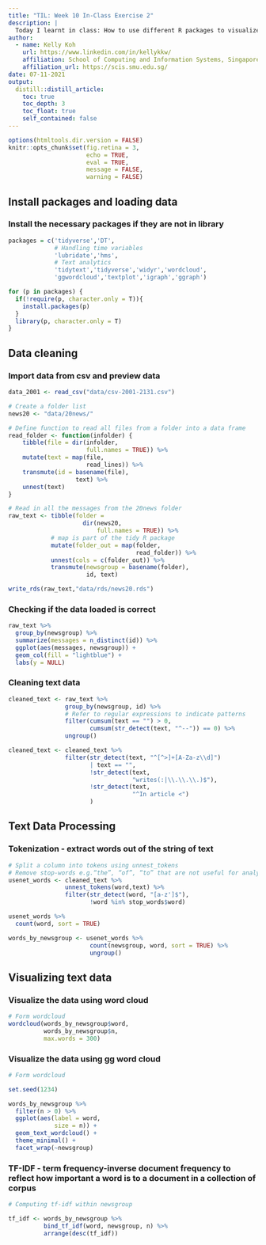 ```yaml
---
title: "TIL: Week 10 In-Class Exercise 2"
description: |
  Today I learnt in class: How to use different R packages to visualize text using different methods such as tag cloud and word tree. 
author:
  - name: Kelly Koh
    url: https://www.linkedin.com/in/kellykkw/
    affiliation: School of Computing and Information Systems, Singapore Management University
    affiliation_url: https://scis.smu.edu.sg/
date: 07-11-2021
output:
  distill::distill_article:
    toc: true
    toc_depth: 3
    toc_float: true
    self_contained: false
---
```


```r
options(htmltools.dir.version = FALSE)
knitr::opts_chunk$set(fig.retina = 3,
                      echo = TRUE,
                      eval = TRUE,
                      message = FALSE,
                      warning = FALSE)
```

## Install packages and loading data

### Install the necessary packages if they are not in library
```r
packages = c('tidyverse','DT',
             # Handling time variables
             'lubridate','hms',
             # Text analytics
             'tidytext','tidyverse','widyr','wordcloud',
             'ggwordcloud','textplot','igraph','ggraph')

for (p in packages) {
  if(!require(p, character.only = T)){
    install.packages(p)
  }
  library(p, character.only = T)
}
```

## Data cleaning

### Import data from csv and preview data
```r
data_2001 <- read_csv("data/csv-2001-2131.csv")

# Create a folder list
news20 <- "data/20news/"

# Define function to read all files from a folder into a data frame
read_folder <- function(infolder) {
    tibble(file = dir(infolder,
                      full.names = TRUE)) %>%
    mutate(text = map(file,
                      read_lines)) %>%
    transmute(id = basename(file),
                   text) %>%
    unnest(text)
}

# Read in all the messages from the 20news folder
raw_text <- tibble(folder =
                     dir(news20,
                         full.names = TRUE)) %>%
            # map is part of the tidy R package
            mutate(folder_out = map(folder,
                                    read_folder)) %>%
            unnest(cols = c(folder_out)) %>%
            transmute(newsgroup = basename(folder),
                      id, text)

write_rds(raw_text,"data/rds/news20.rds")
```


### Checking if the data loaded is correct
```r
raw_text %>%
  group_by(newsgroup) %>%
  summarize(messages = n_distinct(id)) %>%
  ggplot(aes(messages, newsgroup)) +
  geom_col(fill = "lightblue") +
  labs(y = NULL)
```


### Cleaning text data
```r
cleaned_text <- raw_text %>%
                group_by(newsgroup, id) %>%
                # Refer to regular expressions to indicate patterns
                filter(cumsum(text == "") > 0, 
                       cumsum(str_detect(text, "^--")) == 0) %>%
                ungroup()

cleaned_text <- cleaned_text %>%
                filter(str_detect(text, "^[^>]+[A-Za-z\\d]")
                       | text == "",
                       !str_detect(text,
                                   "writes(:|\\.\\.\\.)$"),
                       !str_detect(text,
                                   "^In article <")
                       )
```

## Text Data Processing

### Tokenization - extract words out of the string of text
```r
# Split a column into tokens using unnest_tokens
# Remove stop-words e.g.“the”, “of”, “to” that are not useful for analysis
usenet_words <- cleaned_text %>%
                unnest_tokens(word,text) %>% 
                filter(str_detect(word, "[a-z']$"),
                       !word %in% stop_words$word)

usenet_words %>% 
  count(word, sort = TRUE)

words_by_newsgroup <- usenet_words %>%
                       count(newsgroup, word, sort = TRUE) %>%
                       ungroup()

```


## Visualizing text data

### Visualize the data using word cloud
```r
# Form wordcloud
wordcloud(words_by_newsgroup$word,
          words_by_newsgroup$n,
          max.words = 300)

```

### Visualize the data using gg word cloud
```r
# Form wordcloud

set.seed(1234)

words_by_newsgroup %>%
  filter(n > 0) %>%
  ggplot(aes(label = word,
             size = n)) +
  geom_text_wordcloud() +
  theme_minimal() +
  facet_wrap(~newsgroup)

```


### TF-IDF - term frequency-inverse document frequency to reflect how important a word is to a document in a collection of corpus
```r
# Computing tf-idf within newsgroup

tf_idf <- words_by_newsgroup %>%
          bind_tf_idf(word, newsgroup, n) %>%
          arrange(desc(tf_idf))

```